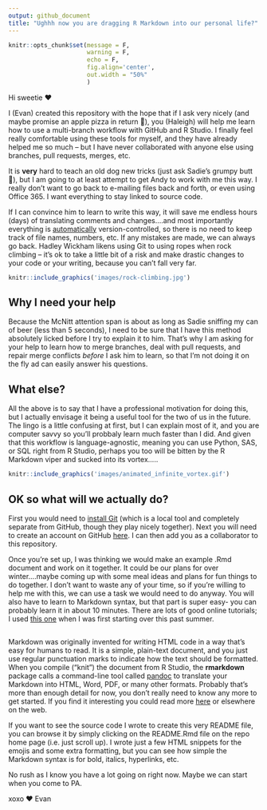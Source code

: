 ```yaml
---
output: github_document
title: "Ughhh now you are dragging R Markdown into our personal life?"
---
```

```r
knitr::opts_chunk$set(message = F,
                      warning = F,
                      echo = F,
                      fig.align='center',
                      out.width = "50%"
                      )

```

Hi sweetie ❤

I (Evan) created this repository with the hope that if I ask very nicely (and
maybe promise an apple pizza in return &#127829;), you (Haleigh) will help me 
learn how to use a multi-branch workflow with GitHub and R Studio. I finally
feel really comfortable using these tools for myself, and they have already
helped me so much -- but I have never collaborated with anyone else using
branches, pull requests, merges, etc.


It is **very** hard to teach an old dog new tricks (just ask Sadie's grumpy butt
🐶), but I am going to at least attempt to get Andy to work with me this way. I
really don't want to go back to e-mailing files back and forth, or even using
Office 365. I want everything to stay linked to source code.


If I can convince him to learn to write this way, it will save me endless hours (days)
of translating comments and changes....and most importantly everything is
<u>automatically</u> version-controlled, so there is no need to keep track of
file names, numbers, etc. If any mistakes are made, we can always go back.
Hadley Wickham likens using Git to using ropes when rock climbing -- it's ok to take
a little bit of a risk and make drastic changes to your code or your writing,
because you can't fall very far.

```r
knitr::include_graphics('images/rock-climbing.jpg') 
```

## Why I need your help

Because the McNitt attention span is about as long as Sadie sniffing my can of
beer (less than 5 seconds), I need to be sure that I have this method absolutely
licked before I try to explain it to him. That's why I am asking for your help
to learn how to merge branches, deal with pull requests, and repair merge conflicts _before_ I ask him to learn, so that I'm not doing it on the fly ad can easily answer his questions. 

## What else?
All the above is to say that I have a professional motivation for doing this, but I
actually envisage it being a useful tool for the two of us in the future. The lingo is a little confusing at first, but I can explain most of it, and you are computer savvy so you'll probbaly learn much faster than I did. And
given that this workflow is language-agnostic, meaning you can use Python,
SAS, or SQL right from R Studio, perhaps you too will be bitten by the R Markdown viper
and sucked into its vortex.....


```r
knitr::include_graphics('images/animated_infinite_vortex.gif')
```


## OK so what will we actually do?

First you would need to [install Git](https://git-scm.com/book/en/v2/Getting-Started-Installing-Git/) (which is a local tool and completely separate from GitHub, though they play nicely together). Next you will need to create an account on GitHub [here](https://github.com/join). I can then add you as a collaborator to this repository. 

Once you're set up, I was thinking we would make an example .Rmd document and work on it together. It could be our plans for over winter....maybe coming up with some meal ideas and plans for fun things to do together. I don't want to waste any of your time, so if you're willing to help me with this, we can use a task we would need to do anyway. You will also have to learn 
to Markdown syntax, but that part is super easy- you can probably learn it in about 10 minutes. There are lots of good online tutorials; I used [this one](https://www.markdowntutorial.com/) when I was first starting over this past summer. 

##
Markdown was originally invented for writing HTML code in a way that's easy for humans to read. It is a simple, plain-text document, and you just use regular punctuation marks to indicate how the text should be formatted. When you compile ("knit") the document from R Studio, the **rmarkdown** package calls a command-line tool called [pandoc](https://pandoc.org/) to translate your Markdown into HTML, Word, PDF, or many other formats. Probably that's more than enough detail for now, you don't really need to know any more to get started. If you find it interesting you could read more [here](https://rmarkdown.rstudio.com/lesson-2.html) or elsewhere on the web. 

If you want to see the source code I wrote to create this very README file, you can browse it by simply clicking on the README.Rmd file on the repo home page (i.e. just scroll up). I wrote just a few HTML snippets for the emojis and some extra formatting, but you can see how simple the Markdown syntax is for bold, italics, hyperlinks, etc.


No rush as I know you have a lot going on right now. Maybe we can start when you come to PA. 

xoxo 
❤ Evan 
